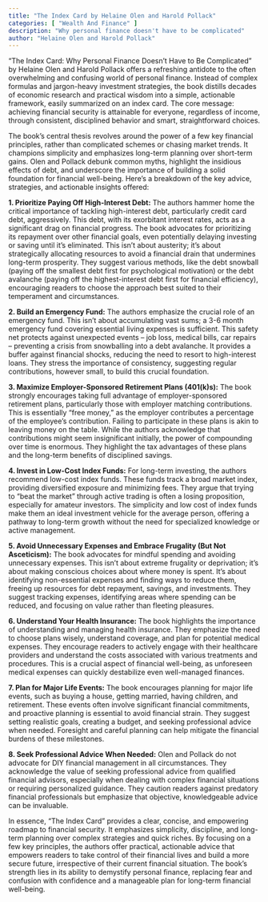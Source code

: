```yaml
---
title: "The Index Card by Helaine Olen and Harold Pollack"
categories: [ "Wealth And Finance" ]
description: "Why personal finance doesn't have to be complicated"
author: "Helaine Olen and Harold Pollack"
---
```

"The Index Card: Why Personal Finance Doesn't Have to Be Complicated" by Helaine Olen and Harold Pollack offers a refreshing antidote to the often overwhelming and confusing world of personal finance.  Instead of complex formulas and jargon-heavy investment strategies, the book distills decades of economic research and practical wisdom into a simple, actionable framework, easily summarized on an index card.  The core message:  achieving financial security is attainable for everyone, regardless of income, through consistent, disciplined behavior and smart, straightforward choices.

The book's central thesis revolves around the power of a few key financial principles, rather than complicated schemes or chasing market trends.  It champions simplicity and emphasizes long-term planning over short-term gains.  Olen and Pollack debunk common myths, highlight the insidious effects of debt, and underscore the importance of building a solid foundation for financial well-being.  Here's a breakdown of the key advice, strategies, and actionable insights offered:

**1.  Prioritize Paying Off High-Interest Debt:**  The authors hammer home the critical importance of tackling high-interest debt, particularly credit card debt, aggressively.  This debt, with its exorbitant interest rates, acts as a significant drag on financial progress.  The book advocates for prioritizing its repayment over other financial goals, even potentially delaying investing or saving until it's eliminated.  This isn't about austerity; it's about strategically allocating resources to avoid a financial drain that undermines long-term prosperity.  They suggest various methods, like the debt snowball (paying off the smallest debt first for psychological motivation) or the debt avalanche (paying off the highest-interest debt first for financial efficiency), encouraging readers to choose the approach best suited to their temperament and circumstances.

**2.  Build an Emergency Fund:**  The authors emphasize the crucial role of an emergency fund. This isn't about accumulating vast sums;  a 3-6 month emergency fund covering essential living expenses is sufficient. This safety net protects against unexpected events – job loss, medical bills, car repairs – preventing a crisis from snowballing into a debt avalanche.  It provides a buffer against financial shocks, reducing the need to resort to high-interest loans.  They stress the importance of consistency, suggesting regular contributions, however small, to build this crucial foundation.

**3.  Maximize Employer-Sponsored Retirement Plans (401(k)s):** The book strongly encourages taking full advantage of employer-sponsored retirement plans, particularly those with employer matching contributions.  This is essentially "free money," as the employer contributes a percentage of the employee's contribution.  Failing to participate in these plans is akin to leaving money on the table.  While the authors acknowledge that contributions might seem insignificant initially, the power of compounding over time is enormous.  They highlight the tax advantages of these plans and the long-term benefits of disciplined savings.

**4.  Invest in Low-Cost Index Funds:**  For long-term investing, the authors recommend low-cost index funds.  These funds track a broad market index, providing diversified exposure and minimizing fees.  They argue that trying to "beat the market" through active trading is often a losing proposition, especially for amateur investors.  The simplicity and low cost of index funds make them an ideal investment vehicle for the average person, offering a pathway to long-term growth without the need for specialized knowledge or active management.

**5.  Avoid Unnecessary Expenses and Embrace Frugality (But Not Asceticism):**  The book advocates for mindful spending and avoiding unnecessary expenses.  This isn't about extreme frugality or deprivation; it's about making conscious choices about where money is spent.  It’s about identifying non-essential expenses and finding ways to reduce them, freeing up resources for debt repayment, savings, and investments.  They suggest tracking expenses, identifying areas where spending can be reduced, and focusing on value rather than fleeting pleasures.

**6.  Understand Your Health Insurance:**  The book highlights the importance of understanding and managing health insurance.  They emphasize the need to choose plans wisely, understand coverage, and plan for potential medical expenses.  They encourage readers to actively engage with their healthcare providers and understand the costs associated with various treatments and procedures.  This is a crucial aspect of financial well-being, as unforeseen medical expenses can quickly destabilize even well-managed finances.

**7.  Plan for Major Life Events:**  The book encourages planning for major life events, such as buying a house, getting married, having children, and retirement.  These events often involve significant financial commitments, and proactive planning is essential to avoid financial strain.  They suggest setting realistic goals, creating a budget, and seeking professional advice when needed.  Foresight and careful planning can help mitigate the financial burdens of these milestones.

**8.  Seek Professional Advice When Needed:**  Olen and Pollack do not advocate for DIY financial management in all circumstances. They acknowledge the value of seeking professional advice from qualified financial advisors, especially when dealing with complex financial situations or requiring personalized guidance.  They caution readers against predatory financial professionals but emphasize that objective, knowledgeable advice can be invaluable.


In essence, "The Index Card" provides a clear, concise, and empowering roadmap to financial security.  It emphasizes simplicity, discipline, and long-term planning over complex strategies and quick riches.  By focusing on a few key principles, the authors offer practical, actionable advice that empowers readers to take control of their financial lives and build a more secure future, irrespective of their current financial situation. The book's strength lies in its ability to demystify personal finance, replacing fear and confusion with confidence and a manageable plan for long-term financial well-being.

